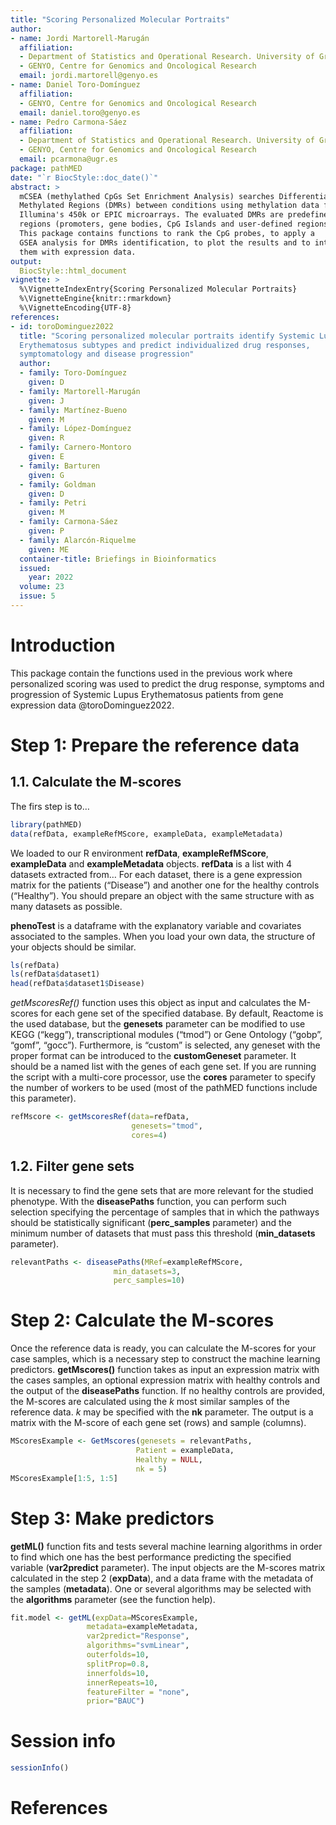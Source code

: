```yaml
---
title: "Scoring Personalized Molecular Portraits"
author:
- name: Jordi Martorell-Marugán
  affiliation:
  - Department of Statistics and Operational Research. University of Granada
  - GENYO, Centre for Genomics and Oncological Research
  email: jordi.martorell@genyo.es
- name: Daniel Toro-Domínguez
  affiliation:
  - GENYO, Centre for Genomics and Oncological Research
  email: daniel.toro@genyo.es
- name: Pedro Carmona-Sáez
  affiliation:
  - Department of Statistics and Operational Research. University of Granada
  - GENYO, Centre for Genomics and Oncological Research
  email: pcarmona@ugr.es
package: pathMED
date: "`r BiocStyle::doc_date()`"
abstract: >
  mCSEA (methylathed CpGs Set Enrichment Analysis) searches Differentially
  Methylated Regions (DMRs) between conditions using methylation data from 
  Illumina's 450k or EPIC microarrays. The evaluated DMRs are predefined 
  regions (promoters, gene bodies, CpG Islands and user-defined regions).
  This package contains functions to rank the CpG probes, to apply a 
  GSEA analysis for DMRs identification, to plot the results and to integrate 
  them with expression data.
output:
  BiocStyle::html_document
vignette: >
  %\VignetteIndexEntry{Scoring Personalized Molecular Portraits}
  %\VignetteEngine{knitr::rmarkdown}
  %\VignetteEncoding{UTF-8}
references:
- id: toroDominguez2022
  title: "Scoring personalized molecular portraits identify Systemic Lupus 
  Erythematosus subtypes and predict individualized drug responses, 
  symptomatology and disease progression"
  author:
  - family: Toro-Domínguez
    given: D
  - family: Martorell-Marugán
    given: J
  - family: Martínez-Bueno
    given: M
  - family: López-Domínguez
    given: R
  - family: Carnero-Montoro
    given: E
  - family: Barturen
    given: G
  - family: Goldman
    given: D
  - family: Petri
    given: M
  - family: Carmona-Sáez
    given: P
  - family: Alarcón-Riquelme
    given: ME
  container-title: Briefings in Bioinformatics
  issued:
    year: 2022
  volume: 23
  issue: 5
---
```


# Introduction
This package contain the functions used in the previous work where personalized 
scoring was used to predict the drug response, symptoms and progression of 
Systemic Lupus Erythematosus patients from gene expression data 
@toroDominguez2022.

# Step 1: Prepare the reference data

## 1.1. Calculate the M-scores

The firs step is to... 

```r
library(pathMED)
data(refData, exampleRefMScore, exampleData, exampleMetadata)
```

We loaded to our R environment **refData**, **exampleRefMScore**, **exampleData** and 
**exampleMetadata** objects. **refData** 
is a list with 4 datasets extracted from...
For each dataset, there is a gene expression matrix for the patients ("Disease")
and another one for the healthy controls ("Healthy"). You should prepare an
object with the same structure with as many datasets as possible.

**phenoTest** is a dataframe with the explanatory variable and covariates 
associated to the samples. When you load your own data, the structure of 
your objects should be similar.

```r
ls(refData)
ls(refData$dataset1)
head(refData$dataset1$Disease)
```

_getMscoresRef()_ function uses this object as input and calculates the 
M-scores for each gene set of the specified database. By default, Reactome
is the used database, but the **genesets** parameter can be modified to use 
KEGG ("kegg"), transcriptional modules ("tmod") or Gene Ontology ("gobp", 
"gomf", "gocc"). Furthermore, is "custom" is selected, any geneset with the 
proper format can be introduced to the **customGeneset** parameter. It should 
be a named list with the genes of each gene set. If you are running the script 
with a multi-core processor, use the **cores** parameter to specify the number 
of workers to be used (most of the pathMED functions include this parameter).

```r
refMscore <- getMscoresRef(data=refData,
                           genesets="tmod",
                           cores=4)
```

## 1.2. Filter gene sets

It is necessary to find the gene sets that are more relevant for the studied 
phenotype. With the **diseasePaths** function, you can perform such selection 
specifying the percentage of samples that in which the pathways should be 
statistically significant (**perc_samples** parameter) and the minimum number
of datasets that must pass this threshold (**min_datasets** parameter).

```r
relevantPaths <- diseasePaths(MRef=exampleRefMScore,
                       min_datasets=3,
                       perc_samples=10)
```

# Step 2: Calculate the M-scores

Once the reference data is ready, you can calculate the M-scores for your case 
samples, which is a necessary step to construct the machine learning predictors.
**getMscores()** function takes as input an expression matrix with the cases 
samples, an optional expression matrix with healthy controls and the output of 
the **diseasePaths** function. If no healthy controls are provided, the M-scores
are calculated using the *k* most similar samples of the reference data. *k* 
may be specified with the **nk** parameter. The output is a matrix with the 
M-score of each gene set (rows) and sample (columns).

```r
MScoresExample <- GetMscores(genesets = relevantPaths,
                            Patient = exampleData,
                            Healthy = NULL,
                            nk = 5)
MScoresExample[1:5, 1:5]
```

# Step 3: Make predictors

**getML()** function fits and tests several machine learning algorithms in 
order to find which one has the best performance predicting the specified 
variable (**var2predict** parameter). The input objects are the M-scores matrix 
calculated in the step 2 (**expData**), and a data frame with the metadata of 
the samples (**metadata**). One or several algorithms may be selected with the 
**algorithms** parameter (see the function help).

```r
fit.model <- getML(expData=MScoresExample,
                 metadata=exampleMetadata,
                 var2predict="Response",
                 algorithms="svmLinear",
                 outerfolds=10,
                 splitProp=0.8,
                 innerfolds=10,
                 innerRepeats=10,
                 featureFilter = "none",
                 prior="BAUC")
```

# Session info
```r
sessionInfo()
```

# References
